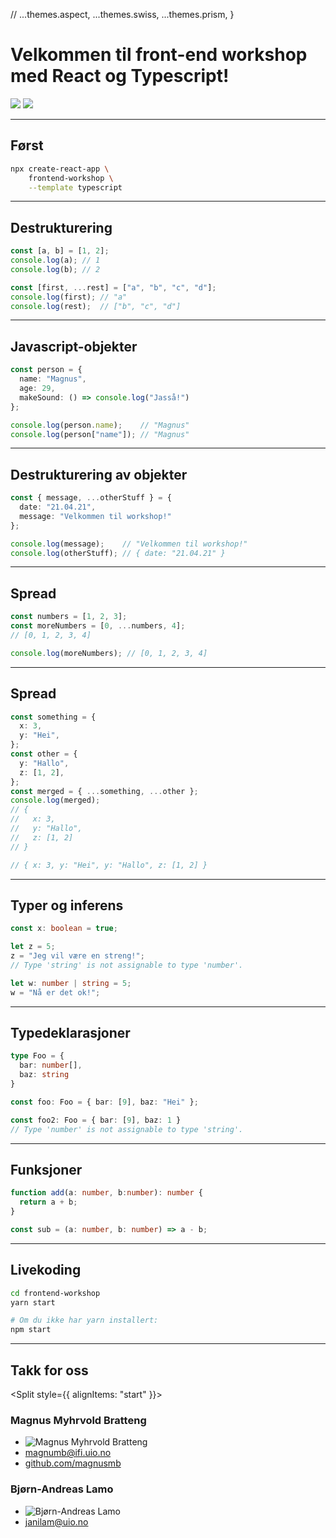 
//  ...themes.aspect,
  ...themes.swiss,
  ...themes.prism,
}

# Velkommen til front-end workshop med React og Typescript!

<Split>
  <img src='https://upload.wikimedia.org/wikipedia/commons/a/a7/React-icon.svg' />
  <img style={{transform: "scale(60%)"}} src='https://upload.wikimedia.org/wikipedia/commons/4/4c/Typescript_logo_2020.svg' />
</Split>

---

## Først
```bash
npx create-react-app \
    frontend-workshop \
    --template typescript
```
---

## Destrukturering
```typescript
const [a, b] = [1, 2];
console.log(a); // 1
console.log(b); // 2

const [first, ...rest] = ["a", "b", "c", "d"];
console.log(first); // "a"
console.log(rest);  // ["b", "c", "d"]
```

---

## Javascript-objekter
```typescript
const person = {
  name: "Magnus",
  age: 29,
  makeSound: () => console.log("Jasså!")
};

console.log(person.name);    // "Magnus"
console.log(person["name"]); // "Magnus"
```

---

## Destrukturering av objekter
```typescript
const { message, ...otherStuff } = {
  date: "21.04.21",
  message: "Velkommen til workshop!"
};

console.log(message);    // "Velkommen til workshop!"
console.log(otherStuff); // { date: "21.04.21" }
```

---

## Spread
```typescript
const numbers = [1, 2, 3];
const moreNumbers = [0, ...numbers, 4];
// [0, 1, 2, 3, 4]

console.log(moreNumbers); // [0, 1, 2, 3, 4]
```

---

## Spread
```typescript
const something = {
  x: 3,
  y: "Hei",
};
const other = {
  y: "Hallo",
  z: [1, 2],
};
const merged = { ...something, ...other };
console.log(merged);
// {
//   x: 3,
//   y: "Hallo",
//   z: [1, 2]
// }

// { x: 3, y: "Hei", y: "Hallo", z: [1, 2] }
```

---

## Typer og inferens

```typescript
const x: boolean = true;

let z = 5;
z = "Jeg vil være en streng!";
// Type 'string' is not assignable to type 'number'.

let w: number | string = 5;
w = "Nå er det ok!";
```

---

## Typedeklarasjoner
```typescript
type Foo = {
  bar: number[],
  baz: string
}

const foo: Foo = { bar: [9], baz: "Hei" };

const foo2: Foo = { bar: [9], baz: 1 }
// Type 'number' is not assignable to type 'string'.
```

---

## Funksjoner
```typescript
function add(a: number, b:number): number {
  return a + b;
}

const sub = (a: number, b: number) => a - b;
```

---

## Livekoding
```bash
cd frontend-workshop
yarn start

# Om du ikke har yarn installert:
npm start
```

---

## Takk for oss
<Split style={{ alignItems: "start" }}>
  <div>
    <h3>Magnus Myhrvold Bratteng</h3>
    <ul style={{ listStyle: "none", padding: 0 }}>
      <li>
        <img
          style={{ clipPath: "circle()", maxWidth: "30%" }}
          src="https://avatars.githubusercontent.com/u/56268716"
          alt="Magnus Myhrvold Bratteng"
        />
      </li>
      <li>
        <a href="mailto:magnumb@ifi.uio.no">magnumb@ifi.uio.no</a>
      </li>
      <li>
        <a href="https://github.com/magnusmb">github.com/magnusmb</a>
      </li>
    </ul>
  </div>
  <div>
    <h3>Bjørn-Andreas Lamo</h3>
    <ul style={{ listStyle: "none", padding: 0 }}>
      <li>
        <img
          style={{ clipPath: "circle()", maxWidth: "30%" }}
          src="https://media.discordapp.net/attachments/813540167473561653/834115762347180137/IMG_0884.jpg"
          alt="Bjørn-Andreas Lamo"
        />
      </li>
      <li>
        <a href="mailto:janilam@uio.no">janilam@uio.no</a>
      </li>
    </ul>
  </div>
</Split>
